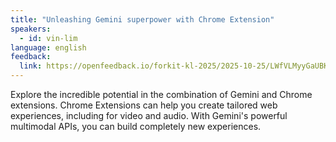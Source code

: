 ```yaml
---
title: "Unleashing Gemini superpower with Chrome Extension"
speakers:
  - id: vin-lim
language: english
feedback:
  link: https://openfeedback.io/forkit-kl-2025/2025-10-25/LWfVLMyyGaUBK63NhQ4T
---
```


Explore the incredible potential in the combination of Gemini and Chrome extensions. Chrome Extensions can help you create tailored web experiences, including for video and audio. With Gemini's powerful multimodal APIs, you can build completely new experiences.
